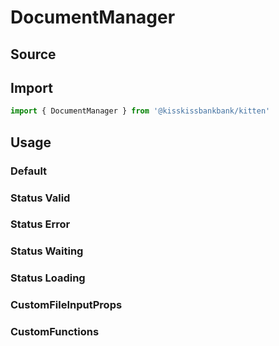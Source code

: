 

<Meta title="Molecules/Upload/DocumentManager" component={DocumentManager} />

# DocumentManager

## Source

<FileUrl filepath={__filename} />

## Import

```js
import { DocumentManager } from '@kisskissbankbank/kitten'
```

## Usage

### Default

<Canvas>
  <Story name="StatusReady" story={stories.StatusReady} />
</Canvas>

### Status Valid

<Canvas>
  <Story name="StatusValid" story={stories.StatusValid} />
</Canvas>

### Status Error

<Canvas>
  <Story name="StatusError" story={stories.StatusError} />
</Canvas>

### Status Waiting

<Canvas>
  <Story name="StatusWaiting" story={stories.StatusWaiting} />
</Canvas>

### Status Loading

<Canvas>
  <Story name="StatusLoading" story={stories.StatusLoading} />
</Canvas>

### CustomFileInputProps

<Canvas>
  <Story name="CustomFileInputProps" story={stories.CustomFileInputProps} />
</Canvas>

### CustomFunctions

<Canvas>
  <Story name="CustomFunctions" story={stories.CustomFunctions} />
</Canvas>
